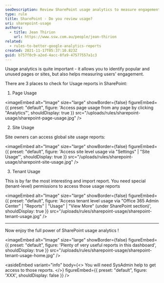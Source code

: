 ```yaml
---
seoDescription: Review SharePoint usage analytics to measure engagement and optimize popular pages or sites.
type: rule
title: SharePoint - Do you review usage?
uri: sharepoint-usage
authors:
  - title: Jean Thirion
    url: https://www.ssw.com.au/people/jean-thirion
related:
  - rules-to-better-google-analytics-reports
created: 2021-11-17T05:37:10.823Z
guid: b757f0c9-a2ed-4acc-8fa9-47577557a1c3
---
```


Usage analytics is quite important - it allows you to identify popular and unused pages or sites, but also helps measuring users' engagement.

There are 3 places to check for Usage reports in SharePoint:
1. Page Usage


<imageEmbed
  alt="Image"
  size="large"
  showBorder={false}
  figureEmbed={{
    preset: "default",
    figure: 'Access page usage from any page by clicking "Analytics"',
    shouldDisplay: true
  }}
  src="/uploads/rules/sharepoint-usage/sharepoint-page-usage.jpg"
/>

2. Site Usage

Site owners can access global site usage reports:


<imageEmbed
  alt="Image"
  size="large"
  showBorder={false}
  figureEmbed={{
    preset: "default",
    figure: 'Access site level usage via "Settings" | "Site Usage"',
    shouldDisplay: true
  }}
  src="/uploads/rules/sharepoint-usage/sharepoint-site-usage.jpg"
/>

3. Tenant Usage

This is by far the most interesting and import report. You need special (tenant-level) permissions to access those usage reports


<imageEmbed
  alt="Image"
  size="large"
  showBorder={false}
  figureEmbed={{
    preset: "default",
    figure: 'Access tenant level usage via "Office 365 Admin Center" | "Reports" | "Usage" | "View More" (under SharePoint section)',
    shouldDisplay: true
  }}
  src="/uploads/rules/sharepoint-usage/sharepoint-tenant-usage.jpg"
/>

---

Now enjoy the full power of SharePoint usage analytics !


<imageEmbed
  alt="Image"
  size="large"
  showBorder={false}
  figureEmbed={{
    preset: "default",
    figure: 'Plenty of very useful reports in this dashboard',
    shouldDisplay: true
  }}
  src="/uploads/rules/sharepoint-usage/sharepoint-tenant-usage-home.jpg"
/>

<asideEmbed
  variant="info"
  body={<>
    You will need SysAdmin help to get access to those reports.
  </>}
  figureEmbed={{
    preset: "default",
    figure: 'XXX',
    shouldDisplay: false
  }}
/>